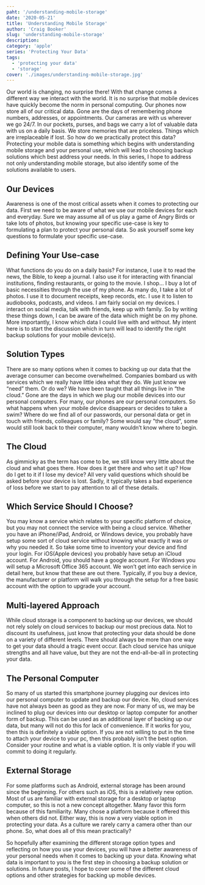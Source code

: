 ```yaml
---
paht: '/understanding-mobile-storage'
date: '2020-05-21'
title: 'Understanding Mobile Storage'
author: 'Craig Booker'
slug: 'understanding-mobile-storage'
description:
category: 'apple'
series: 'Protecting Your Data'
tags:
  - 'protecting your data'
  - 'storage'
cover: './images/understanding-mobile-storage.jpg'
---
```


Our world is changing, no surprise there! With that change comes a different way we interact with the world. It is no surprise that mobile devices have quickly become the norm in personal computing. Our phones now store all of our critical data. Gone are the days of remembering phone numbers, addresses, or appointments. Our cameras are with us wherever we go 24/7. In our pockets, purses, and bags we carry a lot of valuable data with us on a daily basis. We store memories that are priceless. Things which are irreplaceable if lost. So how do we practically protect this data? Protecting your mobile data is something which begins with understanding mobile storage and your personal use, which will lead to choosing backup solutions which best address your needs. In this series, I hope to address not only understanding mobile storage, but also identify some of the solutions available to users.

## Our Devices

Awareness is one of the most critical assets when it comes to protecting our data. First we need to be aware of what we use our mobile devices for each and everyday. Sure we may assume all of us play a game of Angry Birds or take lots of photos, but knowing your specific use-case is key to formulating a plan to protect your personal data. So ask yourself some key questions to formulate your specific use-case.

## Defining Your Use-case

What functions do you do on a daily basis? For instance, I use it to read the news, the Bible, to keep a journal. I also use it for interacting with financial institutions, finding restaurants, or going to the movie. I shop… I buy a lot of basic necessities through the use of my phone. As many do, I take a lot of photos. I use it to document receipts, keep records, etc. I use it to listen to audiobooks, podcasts, and videos. I am fairly social on my devices. I interact on social media, talk with friends, keep up with family. So by writing these things down, I can be aware of the data which might be on my phone. More importantly, I know which data I could live with and without. My intent here is to start the discussion which in turn will lead to identify the right backup solutions for your mobile device(s).

## Solution Types

There are so many options when it comes to backing up our data that the average consumer can become overwhelmed. Companies bombard us with services which we really have little idea what they do. We just know we “need” them. Or do we? We have been taught that all things live in “the cloud.” Gone are the days in which we plug our mobile devices into our personal computers. For many, our phones are our personal computers. So what happens when your mobile device disappears or decides to take a swim? Where do we find all of our passwords, our personal data or get in touch with friends, colleagues or family? Some would say "the cloud", some would still look back to their computer, many wouldn’t know where to begin.

## The Cloud

As gimmicky as the term has come to be, we still know very little about the cloud and what goes there. How does it get there and who set it up? How do I get to it if I lose my device? All very valid questions which should be asked before your device is lost. Sadly, it typically takes a bad experience of loss before we start to pay attention to all of these details.

## Which Service Should I Choose?

You may know a service which relates to your specific platform of choice, but you may not connect the service with being a cloud service. Whether you have an iPhone/iPad, Android, or Windows device, you probably have setup some sort of cloud service without knowing what exactly it was or why you needed it. So take some time to inventory your device and find your login. For iOS(Apple devices) you probably have setup an iCloud account. For Android, you should have a google account. For Windows you will setup a Microsoft Office 365 account. We won’t get into each service in detail here, but know that these are out there. Typically, if you buy a device, the manufacturer or platform will walk you through the setup for a free basic account with the option to upgrade your account.

## Multi-layered Approach

While cloud storage is a component to backing up our devices, we should not rely solely on cloud services to backup our most precious data. Not to discount its usefulness, just know that protecting your data should be done on a variety of different levels. There should always be more than one way to get your data should a tragic event occur. Each cloud service has unique strengths and all have value, but they are not the end-all-be-all in protecting your data.

## The Personal Computer

So many of us started this smartphone journey plugging our devices into our personal computer to update and backup our device. No, cloud services have not always been as good as they are now. For many of us, we may be inclined to plug our devices into our desktop or laptop computer for another form of backup. This can be used as an additional layer of backing up our data, but many will not do this for lack of convenience. If it works for you, then this is definitely a viable option. If you are not willing to put in the time to attach your device to your pc, then this probably isn’t the best option. Consider your routine and what is a viable option. It is only viable if you will commit to doing it regularly.

## External Storage

For some platforms such as Android, external storage has been around since the beginning. For others such as iOS, this is a relatively new option. Most of us are familiar with external storage for a desktop or laptop computer, so this is not a new concept altogether. Many favor this form because of this familiarity. Many chose a platform because it offered this when others did not. Either way, this is now a very viable option in protecting your data. As a culture we rarely carry a camera other than our phone. So, what does all of this mean practically?

So hopefully after examining the different storage option types and reflecting on how you use your devices, you will have a better awareness of your personal needs when it comes to backing up your data. Knowing what data is important to you is the first step in choosing a backup solution or solutions. In future posts, I hope to cover some of the different cloud options and other strategies for backing up mobile devices.
